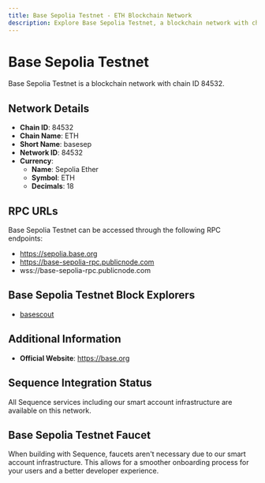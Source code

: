 ```yaml
--- 
title: Base Sepolia Testnet - ETH Blockchain Network
description: Explore Base Sepolia Testnet, a blockchain network with chain ID 84532. Learn about its native currency, Sepolia Ether, and how to interact with the network.
---
```


# Base Sepolia Testnet

Base Sepolia Testnet is a blockchain network with chain ID 84532.

## Network Details

- **Chain ID**: 84532
- **Chain Name**: ETH
- **Short Name**: basesep
- **Network ID**: 84532
- **Currency**: 
  - **Name**: Sepolia Ether
  - **Symbol**: ETH
  - **Decimals**: 18

## RPC URLs

Base Sepolia Testnet can be accessed through the following RPC endpoints:

- https://sepolia.base.org
- https://base-sepolia-rpc.publicnode.com
- wss://base-sepolia-rpc.publicnode.com

## Base Sepolia Testnet Block Explorers

- [basescout](https://base-sepolia.blockscout.com)

## Additional Information

- **Official Website**: https://base.org

## Sequence Integration Status

All Sequence services including our smart account infrastructure are available on this network.

## Base Sepolia Testnet Faucet

When building with Sequence, faucets aren't necessary due to our smart account infrastructure. This allows for a smoother onboarding process for your users and a better developer experience.
